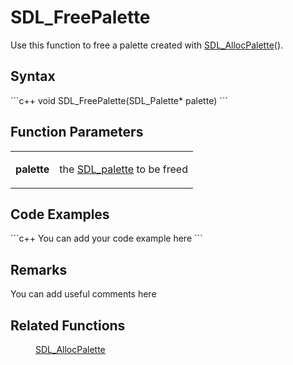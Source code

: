 <!-- pragma section-numbers off -->
<!-- pragma disable-camelcase -->

= SDL_FreePalette =
Use this function to free a palette created with [[SDL_AllocPalette]]().


== Syntax ==
```c++
void SDL_FreePalette(SDL_Palette* palette)
```

== Function Parameters ==
{|
|'''palette'''
|the [[SDL_palette]] to be freed
|}

== Code Examples ==
```c++
You can add your code example here
```

== Remarks ==
You can add useful comments here

== Related Functions ==
:[[SDL_AllocPalette]]
